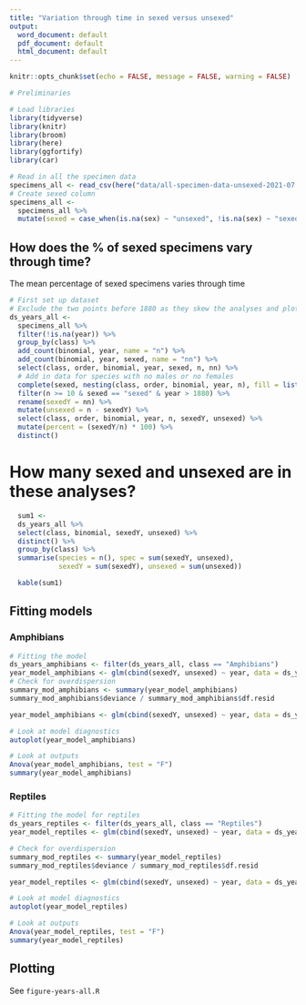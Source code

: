 ```yaml
---
title: "Variation through time in sexed versus unsexed"
output:
  word_document: default
  pdf_document: default
  html_document: default
---
```

  
  ```r
knitr::opts_chunk$set(echo = FALSE, message = FALSE, warning = FALSE)
```

```r
# Preliminaries

# Load libraries
library(tidyverse)
library(knitr)
library(broom)
library(here)
library(ggfortify)
library(car)
```

```r
# Read in all the specimen data
specimens_all <- read_csv(here("data/all-specimen-data-unsexed-2021-07.csv")) 
# Create sexed column
specimens_all <- 
  specimens_all %>%
  mutate(sexed = case_when(is.na(sex) ~ "unsexed", !is.na(sex) ~ "sexed"))
```

## How does the % of sexed specimens vary through time?

The mean percentage of sexed specimens varies through time

```r
# First set up dataset
# Exclude the two points before 1880 as they skew the analyses and plots
ds_years_all <-
  specimens_all %>%
  filter(!is.na(year)) %>%
  group_by(class) %>%
  add_count(binomial, year, name = "n") %>%
  add_count(binomial, year, sexed, name = "nn") %>%
  select(class, order, binomial, year, sexed, n, nn) %>%
  # Add in data for species with no males or no females
  complete(sexed, nesting(class, order, binomial, year, n), fill = list(nn = 0)) %>%
  filter(n >= 10 & sexed == "sexed" & year > 1880) %>%
  rename(sexedY = nn) %>%
  mutate(unsexed = n - sexedY) %>%
  select(class, order, binomial, year, n, sexedY, unsexed) %>%
  mutate(percent = (sexedY/n) * 100) %>%
  distinct()
```

# How many sexed and unsexed are in these analyses?

```r
  sum1 <-
  ds_years_all %>%
  select(class, binomial, sexedY, unsexed) %>%
  distinct() %>%
  group_by(class) %>%
  summarise(species = n(), spec = sum(sexedY, unsexed),
            sexedY = sum(sexedY), unsexed = sum(unsexed))

  kable(sum1)
```


## Fitting models
### Amphibians
```r
# Fitting the model
ds_years_amphibians <- filter(ds_years_all, class == "Amphibians")
year_model_amphibians <- glm(cbind(sexedY, unsexed) ~ year, data = ds_years_amphibians, family = "binomial")
# Check for overdispersion
summary_mod_amphibians <- summary(year_model_amphibians)
summary_mod_amphibians$deviance / summary_mod_amphibians$df.resid 

year_model_amphibians <- glm(cbind(sexedY, unsexed) ~ year, data = ds_years_amphibians, family = "quasibinomial") 

# Look at model diagnostics
autoplot(year_model_amphibians)

# Look at outputs
Anova(year_model_amphibians, test = "F")
summary(year_model_amphibians)


```

### Reptiles
```r
# Fitting the model for reptiles
ds_years_reptiles <- filter(ds_years_all, class == "Reptiles")
year_model_reptiles <- glm(cbind(sexedY, unsexed) ~ year, data = ds_years_reptiles, family = "binomial")

# Check for overdispersion
summary_mod_reptiles <- summary(year_model_reptiles)
summary_mod_reptiles$deviance / summary_mod_reptiles$df.resid 

year_model_reptiles <- glm(cbind(sexedY, unsexed) ~ year, data = ds_years_reptiles, family = "quasibinomial")

# Look at model diagnostics
autoplot(year_model_reptiles)

# Look at outputs
Anova(year_model_reptiles, test = "F")
summary(year_model_reptiles)

```

## Plotting

See `figure-years-all.R`
